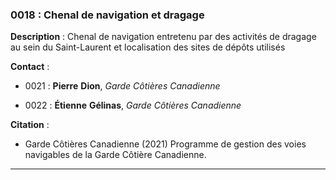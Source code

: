 ### 0018 : Chenal de navigation et dragage {-}

<!-- -------------------------------------------------- -->
**Description** : Chenal de navigation entretenu par des activités de dragage au sein du Saint-Laurent et localisation des sites de dépôts utilisés

<!-- -------------------------------------------------- -->


<!-- -------------------------------------------------- -->



<!-- -------------------------------------------------- -->
**Contact** :


  - 0021 : **Pierre** **Dion**, *Garde Côtières Canadienne*

  - 0022 : **Étienne** **Gélinas**, *Garde Côtières Canadienne*



<!-- -------------------------------------------------- -->
**Citation** :


  - Garde Côtières Canadienne (2021) Programme de gestion des voies navigables de la Garde Côtière Canadienne.




<!-- -------------------------------------------------- -->




<hr>
<br>
